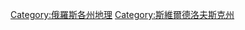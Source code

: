 {{Commonscat|Geography of Sverdlovsk Oblast}}

[[Category:俄羅斯各州地理|Category:俄羅斯各州地理]]
[[Category:斯維爾德洛夫斯克州|Category:斯維爾德洛夫斯克州]]